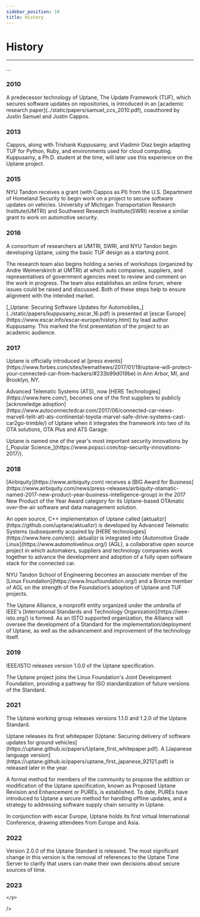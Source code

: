 ```yaml
---
sidebar_position: 10
title: History
---
```

# History

---

...

<VerticalTimeline>
  <VerticalTimelineElement
    className="vertical-timeline-element--work"
    contentStyle={{ background:'rgb(33, 150, 243)', color: '#fff' }}
    contentArrowStyle={{ borderRight: '7px solid  rgb(33, 150, 243)' }}
    date="2010"
  >
    <h3 className="vertical-timeline-element-title">2010</h3>
    <p>
      A predecessor technology of Uptane, The Update Framework (TUF), which
      secures software updates on repositories, is introduced in an
      [academic research paper](../static/papers/samuel_ccs_2010.pdf),
      coauthored by Justin Samuel and Justin Cappos.
    </p>
  </VerticalTimelineElement>
  <VerticalTimelineElement
    className="vertical-timeline-element--work"
    date="2013"
  >
    <h3 className="vertical-timeline-element-title">2013</h3>
    <p>
    Cappos, along with Trishank Kuppusamy, and Vladimir Diaz begin
    adapting TUF for Python, Ruby, and environments used for cloud
    computing. Kuppusamy, a Ph.D. student at the time, will later use
    this experience on the Uptane project.
    </p>
  </VerticalTimelineElement>
  <VerticalTimelineElement
    className="vertical-timeline-element--work"
    date="2015"
  >
    <h3 className="vertical-timeline-element-title">2015</h3>
    <p>
      NYU Tandon receives a grant (with Cappos as PI) from the U.S.
      Department of Homeland Security to begin work on a project to
      secure software updates on vehicles. University of Michigan
      Transportation Research Institute(UMTRI) and Southwest Research
      Institute(SWRI) receive a similar grant to work on automotive
      security.
    </p>
  </VerticalTimelineElement>
  <VerticalTimelineElement
    className="vertical-timeline-element--work"
    date="2016"
  >
    <h3 className="vertical-timeline-element-title">2016</h3>
    <p>
          A consortium of researchers at UMTRI, SWRI, and NYU Tandon
          begin developing Uptane, using the basic TUF design as a
          starting point.
    </p>
    <p>
        The research team also begins holding a series of workshops
        (organized by Andre Weimerskirch at UMTRI) at which auto companies,
         suppliers, and representatives of government agencies meet to
         review and comment on the work in progress. The team also
         establishes an online forum, where issues could be raised and
         discussed. Both of these steps help to ensure
         alignment with the intended market.
    </p>
    <p>
        [_Uptane: Securing Software Updates for Automobiles_](../static/papers/kuppusamy_escar_16.pdf)
        is presented at [escar Europe](https://www.escar.info/escar-europe/history.html)
        by lead author Kuppusamy. This marked the first presentation of the
        project to an academic audience.
    </p>
  </VerticalTimelineElement>
  <VerticalTimelineElement
    className="vertical-timeline-element--work"
    date="2017"
  >
    <h3 className="vertical-timeline-element-title">2017</h3>
    <p>
       Uptane is officially introduced at [press events](https://www.forbes.com/sites/leemathews/2017/01/19/uptane-will-protect-your-connected-car-from-hackers/#233b99d019be)
       in Ann Arbor, MI, and Brooklyn, NY.
    </p>
    <p>
        Advanced Telematic Systems (ATS), now [HERE Technologies](https://www.here.com/),
        becomes one of the first suppliers to publicly [acknowledge adoption](https://www.autoconnectedcar.com/2017/06/connected-car-news-marvell-telit-att-ats-continental-toyota-marvel-safe-drive-systems-cast-car2go-trimble/)
        of Uptane when it integrates the framework into two of its OTA
        solutions, OTA Plus and ATS Garage.
    </p>
    <p>
        Uptane is named one of the year's most important security innovations
        by [_Popular Science_](https://www.popsci.com/top-security-innovations-2017/).
    </p>
  </VerticalTimelineElement>
  <VerticalTimelineElement
    className="vertical-timeline-element--work"
    date="2018"
  >
    <h3 className="vertical-timeline-element-title">2018</h3>
    <p>
        [Airbiquity](https://www.airbiquity.com) receives a
        [BIG Award for Business](https://www.airbiquity.com/news/press-releases/airbiquity-otamatic-named-2017-new-product-year-business-intelligence-group)
        in the 2017 New Product of the Year Award category for its
        Uptane-based OTAmatic over-the-air software and data management
        solution.
    </p>
    <p>
        An open source, C++ implementation of Uptane called [aktualizr](https://github.com/uptane/aktualizr)
        is developed by Advanced Telematic Systems (subsequently acquired by
        [HERE technologies](https://www.here.com/en)). aktualizr
        is integrated into [Automotive Grade Linux](https://www.automotivelinux.org/) (AGL),
        a collaborative open source project in which
        automakers, suppliers and technology companies work together to
        advance the development and adoption of a fully open software stack
        for the connected car.
    </p>
    <p>
        NYU Tandon School of Engineering becomes an associate member
        of the [Linux Foundation](https://www.linuxfoundation.org/)
        and a Bronze member of AGL on the strength of the Foundation’s
        adoption of Uptane and TUF projects.
    </p>
    <p>
        The Uptane Alliance, a nonprofit entity organized under the umbrella of
        IEEE's [International Standards and Technology Organization](https://ieee-isto.org/)
        is formed. As an ISTO supported organization, the Alliance will
        oversee the development of a Standard for the implementation/deployment
        of Uptane, as well as the advancement and improvement of the
        technology itself.
    </p>
    <p></p>
  </VerticalTimelineElement>
  <VerticalTimelineElement
    className="vertical-timeline-element--work"
    date="2019"
  >
    <h3 className="vertical-timeline-element-title">2019</h3>
    <p>
      IEEE/ISTO releases version 1.0.0 of the Uptane specification.
    </p>
    <p>
        The Uptane project joins the Linux Foundation's Joint Development Foundation,
        providing a pathway for ISO standardization of future versions of the Standard.
    </p>
  </VerticalTimelineElement>
  <VerticalTimelineElement
    className="vertical-timeline-element--work"
    date="2021"
  >
    <h3 className="vertical-timeline-element-title">2021</h3>
    <p>
        The Uptane working group releases versions 1.1.0 and 1.2.0 of the
         Uptane Standard.
    </p>
    <p>
        Uptane releases its first whitepaper [Uptane: Securing delivery of software updates for
        ground vehicles](https://uptane.github.io/papers/Uptane_first_whitepaper.pdf).
        A [Japanese language version](https://uptane.github.io/papers/uptane_first_japanese_92121.pdf)
        is released later in the year.
    </p>
    <p>
        A formal method for members of the community to propose the addition
        or modification of the Uptane specification, known as Proposed Uptane
        Revision and Enhancement or PUREs, is established. To date, PUREs
        have introduced to Uptane a secure method for handling offline updates,
        and a strategy to addressing software supply chain security in Uptane.
    </p>
    <p>
        In conjunction with escar Europe, Uptane holds its first virtual
        International Conference, drawing attendees from Europe and Asia.
    </p>
  </VerticalTimelineElement>
  <VerticalTimelineElement
    className="vertical-timeline-element--work"
    date="2022"
  >
    <h3 className="vertical-timeline-element-title">2022</h3>
    <p>
      Version 2.0.0 of the Uptane Standard is released. The most
      significant change in this version is the removal of references
      to the Uptane Time Server to clarify that users can make their
      own decisions about secure sources of time.
    </p>
  </VerticalTimelineElement>
  <VerticalTimelineElement
    className="vertical-timeline-element--work"
    date="2023"
  >
    <h3 className="vertical-timeline-element-title">2023</h3>
    <p>

    </p>
  </VerticalTimelineElement>
  <VerticalTimelineElement

  />
</VerticalTimeline>